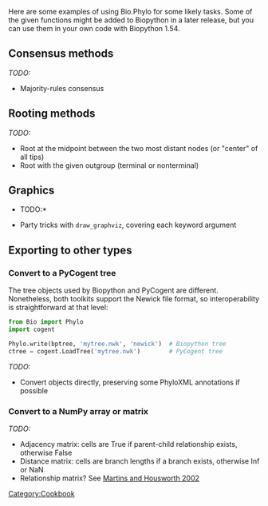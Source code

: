Here are some examples of using Bio.Phylo for some likely tasks. Some of the given functions might be added to Biopython in a later release, but you can use them in your own code with Biopython 1.54.

==Consensus methods==

''TODO:''
* Majority-rules consensus


==Rooting methods==

''TODO:''

* Root at the midpoint between the two most distant nodes (or "center" of all tips)
* Root with the given outgroup (terminal or nonterminal)


==Graphics==

*TODO:*

* Party tricks with <code>draw_graphviz</code>, covering each keyword argument

==Exporting to other types==

===Convert to a PyCogent tree===

The tree objects used by Biopython and PyCogent are different. Nonetheless, both toolkits support the Newick file format, so interoperability is straightforward at that level:

<source lang=Python>
from Bio import Phylo
import cogent

Phylo.write(bptree, 'mytree.nwk', 'newick')  # Biopython tree
ctree = cogent.LoadTree('mytree.nwk')        # PyCogent tree
</source>

''TODO:''

* Convert objects directly, preserving some PhyloXML annotations if possible


===Convert to a NumPy array or matrix===

''TODO:''

* Adjacency matrix: cells are True if parent-child relationship exists, otherwise False
* Distance matrix: cells are branch lengths if a branch exists, otherwise Inf or NaN
* Relationship matrix? See [http://www.jstor.org/stable/3070822 Martins and Housworth 2002]

[[Category:Cookbook]]